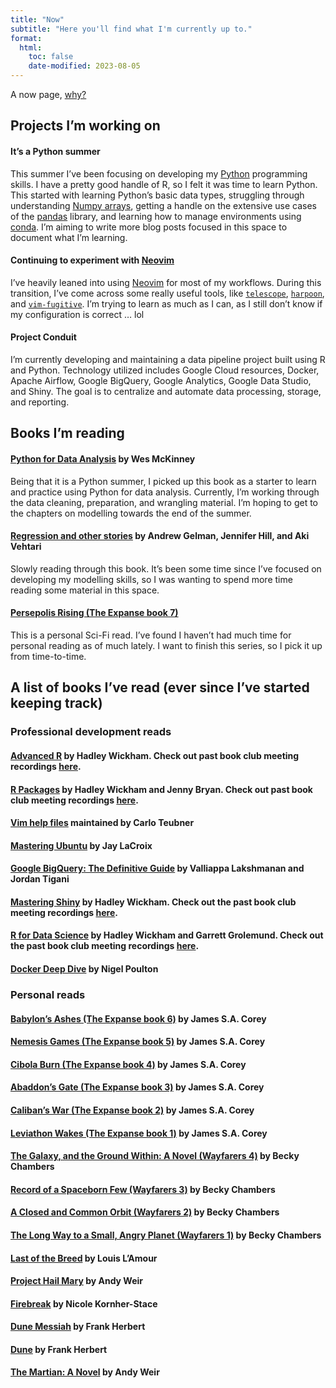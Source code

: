 ```yaml
---
title: "Now"
subtitle: "Here you'll find what I'm currently up to."
format:
  html:
    toc: false
    date-modified: 2023-08-05
---
```


A now page, [why?](https://nownownow.com/about) 

## Projects I'm working on

#### It's a Python summer

This summer I've been focusing on developing my [Python](https://www.python.org/) programming skills. I have a pretty good handle of R, so I felt it was time to learn Python. This started with learning Python's basic data types, struggling through understanding [Numpy arrays](https://numpy.org/doc/1.25/), getting a handle on the extensive use cases of the [pandas](https://pandas.pydata.org/) library, and learning how to manage environments using [conda](https://docs.conda.io/en/latest/). I'm aiming to write more blog posts focused in this space to document what I'm learning.

#### Continuing to experiment with [Neovim](https://neovim.io/)

I've heavily leaned into using [Neovim](https://neovim.io/) for most of my workflows. During this transition, I've come across some really useful tools, like [`telescope`](https://github.com/nvim-telescope/telescope.nvim), [`harpoon`](https://github.com/ThePrimeagen/harpoon), and [`vim-fugitive`](https://github.com/tpope/vim-fugitive). I'm trying to learn as much as I can, as I still don't know if my configuration is correct ... lol

#### Project Conduit 

I'm currently developing and maintaining a data pipeline project built using R and Python. Technology utilized includes Google Cloud resources, Docker, Apache Airflow, Google BigQuery, Google Analytics, Google Data Studio, and Shiny. The goal is to centralize and automate data processing, storage, and reporting.  

## Books I'm reading

#### [Python for Data Analysis](https://wesmckinney.com/book/) by Wes McKinney

Being that it is a Python summer, I picked up this book as a starter to learn and practice using Python for data analysis. Currently, I'm working through the data cleaning, preparation, and wrangling material. I'm hoping to get to the chapters on modelling towards the end of the summer. 

#### [Regression and other stories](https://avehtari.github.io/ROS-Examples/) by Andrew Gelman, Jennifer Hill, and Aki Vehtari

Slowly reading through this book. It's been some time since I've focused on developing my modelling skills, so I was wanting to spend more time reading some material in this space.  

#### [Persepolis Rising (The Expanse book 7)](https://www.amazon.com/Persepolis-Rising-Expanse-James-Corey/dp/0316332852)

This is a personal Sci-Fi read. I've found I haven't had much time for personal reading as of much lately. I want to finish this series, so I pick it up from time-to-time. 

## A list of books I've read (ever since I've started keeping track)

### Professional development reads

#### [Advanced R](https://adv-r.hadley.nz/) by Hadley Wickham. Check out past book club meeting recordings [here](https://www.youtube.com/playlist?list=PL3x6DOfs2NGi4I1DhjPufFNbqCry_xQLq).

#### [R Packages](https://r-pkgs.org/) by Hadley Wickham and Jenny Bryan. Check out past book club meeting recordings [here](https://www.youtube.com/watch?v=QOmdmGMxl_Q&list=PL3x6DOfs2NGi8NcKmNxw_Hk4-leUsivZv&index=1).

#### [Vim help files](https://vimhelp.org/) maintained by Carlo Teubner

#### [Mastering Ubuntu](https://www.amazon.com/Mastering-Ubuntu-Server-configuring-troubleshooting/dp/1800564643) by Jay LaCroix

#### [Google BigQuery: The Definitive Guide](https://www.amazon.com/Google-BigQuery-Definitive-Warehousing-Analytics/dp/1492044466/) by Valliappa Lakshmanan and Jordan Tigani

#### [Mastering Shiny](https://mastering-shiny.org/) by Hadley Wickham. Check out the past book club meeting recordings [here](https://www.youtube.com/watch?v=beOYuHG9Xng&list=PL3x6DOfs2NGjhwrYvdmrKRNcvXX7X6ldt).

#### [R for Data Science](https://r4ds.had.co.nz/) by Hadley Wickham and Garrett Grolemund. Check out the past book club meeting recordings [here](https://www.youtube.com/watch?v=_IQrDw3Fp4M&list=PL3x6DOfs2NGjtn1_4BSX99R5wrLjK7XvY).

#### [Docker Deep Dive](https://www.amazon.com/Docker-Deep-Dive-Nigel-Poulton-ebook/dp/B01LXWQUFF) by Nigel Poulton

### Personal reads

#### [Babylon's Ashes (The Expanse book 6)](https://www.amazon.com/Babylons-Ashes-Expanse-James-Corey/dp/031633474X) by James S.A. Corey

#### [Nemesis Games (The Expanse book 5)](https://www.amazon.com/Nemesis-Games-Expanse-Book-5-ebook/dp/B00O7X626W/) by James S.A. Corey

#### [Cibola Burn (The Expanse book 4)](https://www.amazon.com/Cibola-Burn-Expanse-James-Corey/dp/0316334685) by James S.A. Corey

#### [Abaddon's Gate (The Expanse book 3)](https://www.amazon.com/Abaddons-Gate-Expanse-James-Corey/dp/0316129070) by James S.A. Corey

#### [Caliban's War (The Expanse book 2)](https://www.amazon.com/Calibans-War-Expanse-Book-2-ebook/dp/B005SCRR1A) by James S.A. Corey

#### [Leviathon Wakes (The Expanse book 1)](https://www.amazon.com/Leviathan-Wakes-Expanse-Book-1-ebook/dp/B0047Y171G) by James S.A. Corey

#### [The Galaxy, and the Ground Within: A Novel (Wayfarers 4)](https://www.amazon.com/Galaxy-Ground-Within-Novel-Wayfarers-ebook/dp/B088RDCLQ4) by Becky Chambers

#### [Record of a Spaceborn Few (Wayfarers 3)](https://www.amazon.com/Record-Spaceborn-Few-Wayfarers-Book-ebook/dp/B072BFJCB9/) by Becky Chambers

#### [A Closed and Common Orbit (Wayfarers 2)](https://www.amazon.com/dp/B01ARXVTFE/ref=dp-kindle-redirect?_encoding=UTF8&btkr=1) by Becky Chambers

#### [The Long Way to a Small, Angry Planet (Wayfarers 1)](https://www.amazon.com/Long-Small-Angry-Planet-Wayfarers/dp/0062444131) by Becky Chambers

#### [Last of the Breed](https://www.amazon.com/Last-Breed-Novel-Louis-LAmour/dp/0553280422) by Louis L'Amour

#### [Project Hail Mary](https://www.amazon.com/Project-Hail-Mary-Andy-Weir-ebook/dp/B08FHBV4ZX/) by Andy Weir

#### [Firebreak](https://apps.npr.org/best-books/#year=2021&book=93) by Nicole Kornher-Stace

#### [Dune Messiah](https://www.amazon.com/gp/product/B0011UGNDG) by Frank Herbert

#### [Dune](https://www.amazon.com/gp/product/B00B7NPRY8) by Frank Herbert

#### [The Martian: A Novel](https://www.amazon.com/Martian-Novel-Andy-Weir-ebook/dp/B00EMXBDMA) by Andy Weir
